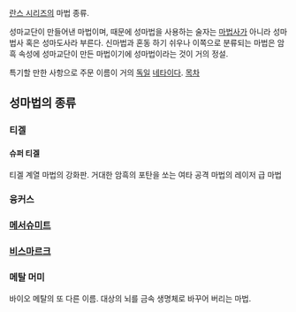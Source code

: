 [[란스 시리즈]]의 마법 종류.

성마교단이 만들어낸 마법이며, 때문에 성마법을 사용하는 술자는 [[마법사]]가 아니라 성마법사 혹은 성마도사라 부른다. 신마법과 혼동 하기 쉬우나 이쪽으로 분류되는 마법은 암흑 속성에 성마교단이 만든 마법이기에 성마법이라는 것이 거의 정설.

특기할 만한 사항으로 주문 이름이 거의 [[독일]] [[네타]]이다.
[[목차]]
== 성마법의 종류 ==
=== 티겔 ===
==== 슈퍼 티겔 ====
티겔 계열 마법의 강화판. 거대한 암흑의 포탄을 쏘는 여타 공격 마법의 레이저 급 마법
=== 융커스 ===
=== [[메서슈미트]] ===
=== [[비스마르크]] ===
=== 메탈 머미 ===
바이오 메탈의 또 다른 이름. 대상의 뇌를 금속 생명체로 바꾸어 버리는 마법.



